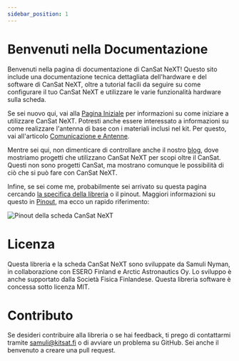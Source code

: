 ```yaml
---
sidebar_position: 1
---
```


# Benvenuti nella Documentazione

Benvenuti nella pagina di documentazione di CanSat NeXT! Questo sito include una documentazione tecnica dettagliata dell'hardware e del software di CanSat NeXT, oltre a tutorial facili da seguire su come configurare il tuo CanSat NeXT e utilizzare le varie funzionalità hardware sulla scheda.

Se sei nuovo qui, vai alla [Pagina Iniziale](./course/course.md) per informazioni su come iniziare a utilizzare CanSat NeXT. Potresti anche essere interessato a informazioni su come realizzare l'antenna di base con i materiali inclusi nel kit. Per questo, vai all'articolo [Comunicazione e Antenne](./CanSat-hardware/communication).

Mentre sei qui, non dimenticare di controllare anche il nostro [blog](./../blog/), dove mostriamo progetti che utilizzano CanSat NeXT per scopi oltre il CanSat. Questi non sono progetti CanSat, ma mostrano comunque le possibilità di ciò che si può fare con CanSat NeXT.

Infine, se sei come me, probabilmente sei arrivato su questa pagina cercando [la specifica della libreria](./CanSat-software/library_specification) o il pinout. Maggiori informazioni su questo in [Pinout](./CanSat-hardware/pin_out), ma ecco un rapido riferimento:

![Pinout della scheda CanSat NeXT](./CanSat-hardware/img/pinout.png)

# Licenza

Questa libreria e la scheda CanSat NeXT sono sviluppate da Samuli Nyman, in collaborazione con ESERO Finland e Arctic Astronautics Oy. Lo sviluppo è anche supportato dalla Società Fisica Finlandese. Questa libreria software è concessa sotto licenza MIT.

# Contributo

Se desideri contribuire alla libreria o se hai feedback, ti prego di contattarmi tramite samuli@kitsat.fi o di avviare un problema su GitHub. Sei anche il benvenuto a creare una pull request.